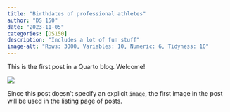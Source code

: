 ```yaml
---
title: "Birthdates of professional athletes"
author: "DS 150"
date: "2023-11-05"
categories: [DS150]
description: "Includes a lot of fun stuff"
image-alt: "Rows: 3000, Variables: 10, Numeric: 6, Tidyness: 10"
---
```


This is the first post in a Quarto blog. Welcome!

![](thumbnail.jpg)

Since this post doesn't specify an explicit `image`, the first image in the post will be used in the listing page of posts.
